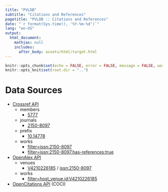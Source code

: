 ```yaml
---
title: "PVLDB"
subtitle: "Citations and References"
pagetitle: "PVLDB :: Citations and References"
date: "`r format(Sys.time(), '%Y-%m-%d')`"
lang: "en-US"
output:
  html_document:
    mathjax: null
    includes:
      after_body: assets/html/target.html
---
```


```r
knitr::opts_chunk$set(echo = FALSE, error = FALSE, message = FALSE, warning = FALSE)
knitr::opts_knit$set(root.dir = "..")
```

# Data Sources

- [Crossref API](https://api.crossref.org)
  - members
    - [5777](http://api.crossref.org/members/5777?mailto=bibliometrie@slub-dresden.de)
  - journals
    - [2150-8097](https://api.crossref.org/journals/2150-8097?mailto=bibliometrie@slub-dresden.de)
  - prefix
    - [10.14778](https://api.crossref.org/prefixes/10.14778?mailto=bibliometrie@slub-dresden.de)
  - works
    - [filter=issn:2150-8097](https://api.crossref.org/works?filter=issn:2150-8097&mailto=bibliometrie@slub-dresden.de)
    - [filter=issn:2150-8097,has-references:true](https://api.crossref.org/works?filter=issn:2150-8097,has-references:true&mailto=bibliometrie@slub-dresden.de)
- [OpenAlex API](https://docs.openalex.org)
  - venues
    - [V4210226185](https://api.openalex.org/journals/V4210226185?mailto=bibliometrie@slub-dresden.de) / [issn:2150-8097](https://api.openalex.org/journals/issn:2150-8097?mailto=bibliometrie@slub-dresden.de)
  - works
    - [filter=host_venue.id:V4210226185](https://api.openalex.org/works?filter=host_venue.id:V4210226185&mailto=bibliometrie@slub-dresden.de)
- [OpenCitations API](https://opencitations.net/index/coci/api/v1) (COCI)
